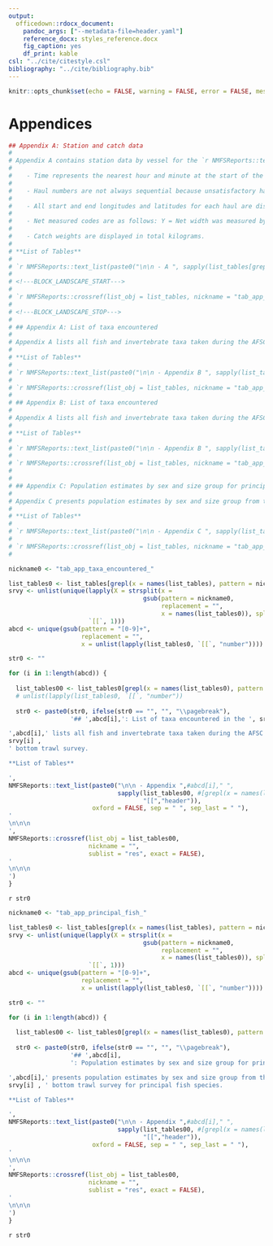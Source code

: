 ```yaml
---
output:
  officedown::rdocx_document: 
    pandoc_args: ["--metadata-file=header.yaml"]
    reference_docx: styles_reference.docx
    fig_caption: yes
    df_print: kable
csl: "../cite/citestyle.csl"
bibliography: "../cite/bibliography.bib"
---
```


```r
knitr::opts_chunk$set(echo = FALSE, warning = FALSE, error = FALSE, message = FALSE)
```

\pagebreak

# Appendices

```r
## Appendix A: Station and catch data
# 
# Appendix A contains station data by vessel for the `r NMFSReports::text_list(paste0(haul_cruises_maxyr$stations_avail, " standard survey stations that were successfully completed in the ",haul_cruises_maxyr$SRVY))`. When using the tables, the following parameters should be noted:
# 
#    - Time represents the nearest hour and minute at the start of the haul in Alaska Daylight Time (ADT)
#    
#    - Haul numbers are not always sequential because unsatisfactory hauls were omitted.
#    
#    - All start and end longitudes and latitudes for each haul are displayed as degrees and decimal minutes.
#    
#    - Net measured codes are as follows: Y = Net width was measured by net mensuration gear. N = Net width was estimated from a function of inverse scope (wire out) and net height.
#    
#    - Catch weights are displayed in total kilograms.
# 
# **List of Tables**
# 
# `r NMFSReports::text_list(paste0("\n\n - A ", sapply(list_tables[grepl(x = names(list_tables), pattern = "tab_app_hauls_catch_")],"[[","header")), oxford = FALSE, sep = " ", sep_last = " ") `
# 
# <!---BLOCK_LANDSCAPE_START--->
# 
# `r NMFSReports::crossref(list_obj = list_tables, nickname = "tab_app_hauls_catch_", sublist = "res", exact = FALSE) `
# 
# <!---BLOCK_LANDSCAPE_STOP--->
# 
# ## Appendix A: List of taxa encountered
# 
# Appendix A lists all fish and invertebrate taxa taken during the AFSC’s `r NMFSReports::text_list(paste0(haul_cruises_maxyr$SRVY)) ` bottom trawl survey.
# 
# **List of Tables**
# 
# `r NMFSReports::text_list(paste0("\n\n - Appendix B ", sapply(list_tables[grepl(x = names(list_tables), pattern = "tab_app_taxa_encountered_")],"[[","header")), oxford = FALSE, sep = " ", sep_last = " ") `
# 
# `r NMFSReports::crossref(list_obj = list_tables, nickname = "tab_app_taxa_encountered_", sublist = "res", exact = FALSE) `
# 
# ## Appendix B: List of taxa encountered
# 
# Appendix A lists all fish and invertebrate taxa taken during the AFSC’s `r NMFSReports::text_list(paste0(haul_cruises_maxyr$SRVY)) ` bottom trawl survey.
# 
# **List of Tables**
# 
# `r NMFSReports::text_list(paste0("\n\n - Appendix B ", sapply(list_tables[grepl(x = names(list_tables), pattern = "tab_app_taxa_encountered_")],"[[","header")), oxford = FALSE, sep = " ", sep_last = " ") `
# 
# `r NMFSReports::crossref(list_obj = list_tables, nickname = "tab_app_taxa_encountered_", sublist = "res", exact = FALSE) `
# 
# 
# ## Appendix C: Population estimates by sex and size group for principal fish species
# 
# Appendix C presents population estimates by sex and size group from the `r maxyr` `r NMFSReports::text_list(paste0(haul_cruises_maxyr$SRVY))` survey`r ifelse(length(haul_cruises_maxyr$SRVY)>1, "s", "")` for principal fish species.
# 
# **List of Tables**
# 
# `r NMFSReports::text_list(paste0("\n\n - Appendix C ", sapply(list_tables[grepl(x = names(list_tables), pattern = "tab_app_principal_fish_")],"[[","header")), oxford = FALSE, sep = " ", sep_last = " ") `
# 
# `r NMFSReports::crossref(list_obj = list_tables, nickname = "tab_app_principal_fish_", sublist = "res", exact = FALSE) `
# 
```


```r
nickname0 <- "tab_app_taxa_encountered_"

list_tables0 <- list_tables[grepl(x = names(list_tables), pattern = nickname0)]
srvy <- unlist(unique(lapply(X = strsplit(x =
                                     gsub(pattern = nickname0,
                                          replacement = "",
                                          x = names(list_tables0)), split = "_"),
                      `[[`, 1)))
abcd <- unique(gsub(pattern = "[0-9]+", 
                    replacement = "", 
                    x = unlist(lapply(list_tables0, `[[`, "number"))))

str0 <- ""

for (i in 1:length(abcd)) {
  
  list_tables00 <- list_tables0[grepl(x = names(list_tables0), pattern = srvy[i])]
  # unlist(lapply(list_tables0, `[[`, "number"))
  
  str0 <- paste0(str0, ifelse(str0 == "", "", "\\pagebreak"), 
                 '## ',abcd[i],': List of taxa encountered in the ', srvy[i], '

',abcd[i],' lists all fish and invertebrate taxa taken during the AFSC’s ',
srvy[i] ,
' bottom trawl survey.

**List of Tables**

',
NMFSReports::text_list(paste0("\n\n - Appendix ",#abcd[i]," ", 
                              sapply(list_tables00, #[grepl(x = names(list_tables00), pattern = "tab_app_taxa_encountered_")],
                                     "[[","header")), 
                       oxford = FALSE, sep = " ", sep_last = " "),
'
\n\n\n
', 
NMFSReports::crossref(list_obj = list_tables00, 
                      nickname = "", 
                      sublist = "res", exact = FALSE),
'
\n\n\n
')
}

```

`r str0 `

\pagebreak

```r
nickname0 <- "tab_app_principal_fish_"

list_tables0 <- list_tables[grepl(x = names(list_tables), pattern = nickname0)]
srvy <- unlist(unique(lapply(X = strsplit(x =
                                     gsub(pattern = nickname0,
                                          replacement = "",
                                          x = names(list_tables0)), split = "_"),
                      `[[`, 1)))
abcd <- unique(gsub(pattern = "[0-9]+", 
                    replacement = "", 
                    x = unlist(lapply(list_tables0, `[[`, "number"))))

str0 <- ""

for (i in 1:length(abcd)) {
  
  list_tables00 <- list_tables0[grepl(x = names(list_tables0), pattern = srvy[i])]
  
  str0 <- paste0(str0, ifelse(str0 == "", "", "\\pagebreak"), 
                 '## ',abcd[i],
                 ': Population estimates by sex and size group for principal fish species in the ', srvy[i], '

',abcd[i],' presents population estimates by sex and size group from the ', maxyr,' ',
srvy[i] , ' bottom trawl survey for principal fish species. 

**List of Tables**

',
NMFSReports::text_list(paste0("\n\n - Appendix ",#abcd[i]," ", 
                              sapply(list_tables00, #[grepl(x = names(list_tables00), pattern = "tab_app_taxa_encountered_")],
                                     "[[","header")), 
                       oxford = FALSE, sep = " ", sep_last = " "),
'
\n\n\n
', 
NMFSReports::crossref(list_obj = list_tables00, 
                      nickname = "", 
                      sublist = "res", exact = FALSE),
'
\n\n\n
')
}

```

`r str0 `
